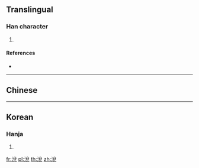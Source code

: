 ==Translingual==

===Han character===
{{Han char|rn=85|rad=水|as=09|sn=12|four=|canj=EYCU}}

# {{defn|Han|sort=水09}}

====References====
* {{Han ref|kx=0635.130|dkj=17791|dj=1042.090|hdz=31684.030|uh=6E37|ud=28215}}

----

==Chinese==
{{zh-see|沇|v}}

----

==Korean==

===Hanja===
{{ko-hanja|hangeul=연|eumhun=|rv=yeon|mr=yŏn|y=yen}}

# {{defn|lang=ko|sort=水09}}

[[fr:渷]]
[[pl:渷]]
[[th:渷]]
[[zh:渷]]